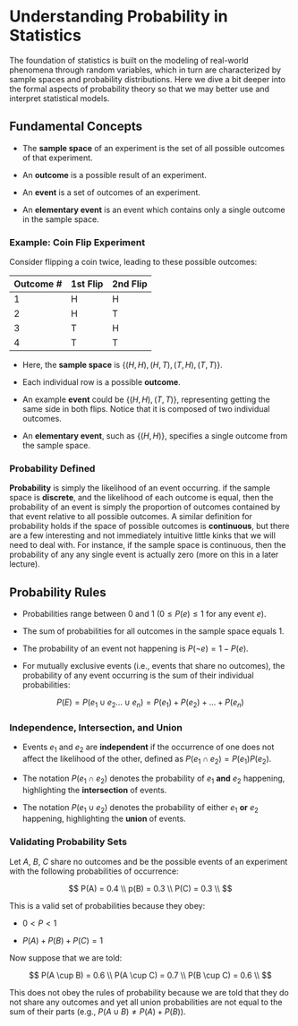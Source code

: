 # Understanding Probability in Statistics
The foundation of statistics is built on the modeling of
real-world phenomena through random variables, which in turn
are characterized by sample spaces and probability
distributions. Here we dive a bit deeper into the formal
aspects of probability theory so that we may better use and
interpret statistical models.

## Fundamental Concepts
* The **sample space** of an experiment is the set of all
  possible outcomes of that experiment.

* An **outcome** is a possible result of an experiment. 

* An **event** is a set of outcomes of an experiment.

* An **elementary event** is an event which contains only a
  single outcome in the sample space.

### Example: Coin Flip Experiment
Consider flipping a coin twice, leading to these possible
outcomes:

| Outcome # | 1st Flip | 2nd Flip |
|-----------|----------|----------|
| 1         | H        | H        |
| 2         | H        | T        |   
| 3         | T        | H        |
| 4         | T        | T        |

* Here, the **sample space** is $\{(H,H), (H,T), (T,H),
  (T,T)\}$.

* Each individual row is a possible **outcome**.

* An example **event** could be $\{(H,H), (T,T)\}$,
  representing getting the same side in both flips. Notice
  that it is composed of two individual outcomes.

* An **elementary event**, such as $\{(H,H)\}$, specifies a
  single outcome from the sample space.

### Probability Defined
**Probability** is simply the likelihood of an event
occurring. if the sample space is **discrete**, and the
likelihood of each outcome is equal, then the probability of
an event is simply the proportion of outcomes contained by
that event relative to all possible outcomes. A similar
definition for probability holds if the space of possible
outcomes is **continuous**, but there are a few interesting
and not immediately intuitive little kinks that we will need
to deal with. For instance, if the sample space is
continuous, then the probability of any any single event is
actually zero (more on this in a later lecture).

## Probability Rules
* Probabilities range between $0$ and $1$ ($0 \leq P(e) \leq
  1$ for any event $e$).

* The sum of probabilities for all outcomes in the sample
  space equals $1$.

* The probability of an event not happening is $P(\neg e) =
  1 - P(e)$.

* For mutually exclusive events (i.e., events that share no
  outcomes), the probability of any event occurring is the
  sum of their individual probabilities:

$$
P(E) = P(e_1 \cup e_2 \ldots \cup e_n) = P(e_1) + P(e_2) + \ldots + P(e_n)
$$

### Independence, Intersection, and Union
* Events $e_1$ and $e_2$ are **independent** if the
  occurrence of one does not affect the likelihood of the
  other, defined as $P(e_1 \cap e_2) = P(e_1)P(e_2)$.

* The notation $P(e_1 \cap e_2)$ denotes the probability of
  $e_1$ **and** $e_2$ happening, highlighting the
  **intersection** of events.

* The notation $P(e_1 \cup e_2)$ denotes the probability of
  either $e_1$ **or** $e_2$ happening, highlighting the
  **union** of events.

### Validating Probability Sets
Let $A$, $B$, $C$ share no outcomes and be the
possible events of an experiment with the following
probabilities of occurrence:

$$
P(A) = 0.4 \\
p(B) = 0.3 \\
P(C) = 0.3 \\
$$

This is a valid set of probabilities because they obey:

* $0 < P < 1$

* $P(A) + P(B) + P(C) = 1$

Now suppose that we are told:

$$
P(A \cup B) = 0.6 \\
P(A \cup C) = 0.7 \\
P(B \cup C) = 0.6 \\
$$

This does not obey the rules of probability because we are
told that they do not share any outcomes and yet  all union
probabilities are not equal to the sum of their parts (e.g.,
$P(A \cup B) \neq P(A) + P(B)$).
